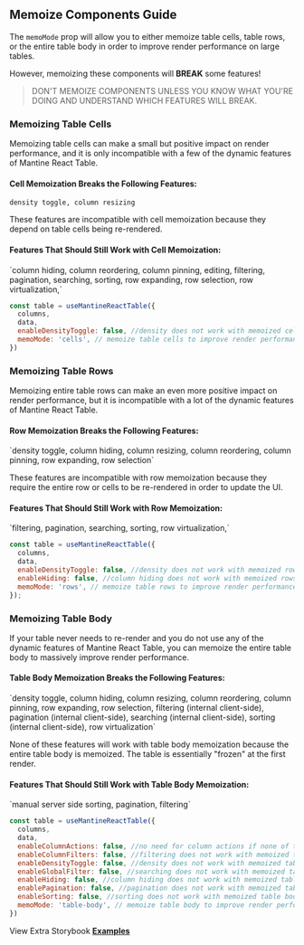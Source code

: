 
<Head>
  <title>Memoize Components Guide - Mantine React Table Docs</title>
  <meta
    name="description"
    content="How to memoize certain table components in Mantine React Table in order to improve render performance."
  />
</Head>

## Memoize Components Guide

The `memoMode` prop will allow you to either memoize table cells, table rows, or the entire table body in order to improve render performance on large tables.

However, memoizing these components will **BREAK** some features!

> DON'T MEMOIZE COMPONENTS UNLESS YOU KNOW WHAT YOU'RE DOING AND UNDERSTAND WHICH FEATURES WILL BREAK.

### Memoizing Table Cells

Memoizing table cells can make a small but positive impact on render performance, and it is only incompatible with a few of the dynamic features of Mantine React Table.

#### Cell Memoization Breaks the Following Features:

<Box color="orange">`density toggle, column resizing`</Box>

These features are incompatible with cell memoization because they depend on table cells being re-rendered.

#### Features That Should Still Work with Cell Memoization:

<Box color="green">
  `column hiding, column reordering, column pinning, editing, filtering,
  pagination, searching, sorting, row expanding, row selection, row
  virtualization,`
</Box>

```jsx
const table = useMantineReactTable({
  columns,
  data,
  enableDensityToggle: false, //density does not work with memoized cells
  memoMode: 'cells', // memoize table cells to improve render performance, but break some features
})
```

<MemoizeCellsExample />

### Memoizing Table Rows

Memoizing entire table rows can make an even more positive impact on render performance, but it is incompatible with a lot of the dynamic features of Mantine React Table.

#### Row Memoization Breaks the Following Features:

<Box color="orange">
  `density toggle, column hiding, column resizing, column reordering, column
  pinning, row expanding, row selection`
</Box>

These features are incompatible with row memoization because they require the entire row or cells to be re-rendered in order to update the UI.

#### Features That Should Still Work with Row Memoization:

<Box color="green">
  `filtering, pagination, searching, sorting, row virtualization,`
</Box>

```jsx
const table = useMantineReactTable({
  columns,
  data,
  enableDensityToggle: false, //density does not work with memoized rows
  enableHiding: false, //column hiding does not work with memoized rows
  memoMode: 'rows', // memoize table rows to improve render performance, but break a lot of features
});
```

<MemoizeRowsExample />

### Memoizing Table Body

If your table never needs to re-render and you do not use any of the dynamic features of Mantine React Table, you can memoize the entire table body to massively improve render performance.

#### Table Body Memoization Breaks the Following Features:

<Box color="orange">
  `density toggle, column hiding, column resizing, column reordering, column
  pinning, row expanding, row selection, filtering (internal client-side),
  pagination (internal client-side), searching (internal client-side), sorting
  (internal client-side), row virtualization`
</Box>

None of these features will work with table body memoization because the entire table body is memoized. The table is essentially "frozen" at the first render.

#### Features That Should Still Work with Table Body Memoization:

<Box color="green">
  `manual server side sorting, pagination, filtering`
</Box>

```jsx
const table = useMantineReactTable({
  columns,
  data,
  enableColumnActions: false, //no need for column actions if none of them are enabled
  enableColumnFilters: false, //filtering does not work with memoized table body
  enableDensityToggle: false, //density does not work with memoized table body
  enableGlobalFilter: false, //searching does not work with memoized table body
  enableHiding: false, //column hiding does not work with memoized table body
  enablePagination: false, //pagination does not work with memoized table body
  enableSorting: false, //sorting does not work with memoized table body
  memoMode: 'table-body', // memoize table body to improve render performance, but break all features
})
```

<MemoizeTableBodyExample />

View Extra Storybook **[Examples](https://www.mantine-react-table.dev/?path=/story/features-memo-mode-examples)**
